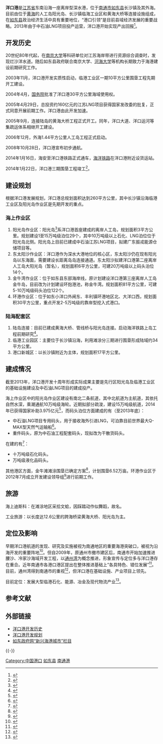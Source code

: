 {{Infobox Port
|name        = 洋口港
|image       = 
|imagesize   = 
|caption     = 洋口港
|country     = {{PRC}}
|location    = [[江苏省|江苏省]][[南通市|南通市]][[如东县|如东县]]
|coordinates = {{coord|32|31|N|121|25|E|display=inline,title|region:CN-33_type:landmark_scale:500000}}
|locode = CNYKG
|opened    = 2008年10月28日宣布通航
|type      = [[海港|海港]]、[[离岸深水港|离岸深水港]]
|operated  = 江苏洋口港建设发展集团
|berths    = 29（阳光岛作业区规划）
|piers     = 
|blankdetailstitle1 = 承运范围
|blankdetails1      = [[LNG|LNG]]、[[石化|石化]]
|blankdetailstitle2 = 
|blankdetails2      = 
|blankdetailstitle3 = 
|blankdetails3      = 

|cargotonnage    = 
|containervolume = 
|website         = [http://www.ykg.gov.cn 江苏省洋口港经济开发区]
}}
{{Not|羊口港}}
'''洋口港'''是[[江苏省|江苏省]]东南沿海一座离岸型深水港，位于[[南通市|南通市]][[如东县|如东县]]长沙镇及其外海。目前由位于[[黄海|黄海]]的人工岛阳光岛、长沙镇临海工业区和黄海大桥等连接设施组成，在[[如东县|如东县]]政治经济生活中具有重要地位，“港口引领”是目前县域经济发展的重要战略。2013年由于中石油LNG项目投产运营，洋口港开始实现产出回报<ref>{{Cite web | url = http://js.people.com.cn/html/2013/12/16/275595.html | title = 推陆海统筹 南通洋口港迎来投入产出回报期 | publisher = 人民网 | date = 2013-12-16 | accessdate =  | archive-date = 2016-03-04 | archive-url = https://web.archive.org/web/20160304083614/http://js.people.com.cn/html/2013/12/16/275595.html | dead-url = no }}</ref>。

==开发历史==
20世纪80年代起，在[[南京大学|南京大学]]等科研单位对江苏海岸带进行资源综合调查时，发现烂沙洋水道。随后如东县政府联合南京大学、[[河海大学|河海大学]]等机构长期致力于海港建设前期研究工作。

2003年11月，洋口港开发实质性启动，临港工业区一期10平方公里围垦工程先期开工建设。

2004年4月，[[中华人民共和国国务院|国务院]]批准了洋口港30平方公里海域使用权。

2005年4月29日，总投资约160亿元的江苏LNG项目获得国家发改委的批复，正式同意开展前期工作。洋口港由此开发加速。

2005年9月，连接陆岛的黄海大桥工程正式开工。同年，洋口大道、洋口运河等集疏运体系相继开工建设。

2006年12月，外海1.44平方公里人工岛工程正式启动。

2008年10月28日，洋口港宣布初步通航。

2014年1月16日，海安至洋口港铁路正式通车，[[海洋铁路|海洋铁路]]在洋口港附近设货运站。

2014年1月22日，洋口港三期围垦工程竣工<ref>{{Cite web | url = http://www.rdkx.gov.cn/Newspapers_News.asp?id=45535 | title = 洋口港开发再添项目大载体 临港工业区三期围堤工程竣工 | publisher = 如东日报 | date = 2014-01-24 | accessdate =  | archive-url = https://web.archive.org/web/20140202142007/http://www.rdkx.gov.cn/Newspapers_News.asp?id=45535 | archive-date = 2014-02-02 | dead-url = yes }}</ref>。

==建设规划==
根据洋口港发展规划，洋口港总规划面积达到260平方公里，其中长沙镇沿海临港工业区及阳光岛作业区是先期开发的重点。

===海上作业区===
#阳光岛作业区：阳光岛<ref>{{Cite web | url = http://www.rdxmt.com/folder1/folder18/2012/12/2012-12-2734588.html | title = 洋口港人工岛命名“阳光岛” | publisher = 如东新媒体 | date = 2012-12-17 | accessdate =  | archive-url = https://web.archive.org/web/20140202115910/http://www.rdxmt.com/folder1/folder18/2012/12/2012-12-2734588.html | archive-date = 2014-02-02 | dead-url = yes }}</ref>系洋口港首座建成的离岸人工岛，规划面积3平方公里。规划建设1至15万吨级泊位29个，其中10万吨级以上石化、LNG泊位位于阳光岛北侧。阳光岛上目前已建成中石油江苏LNG项目，拟建广东振戎能源仓储项目等。
#东太阳沙作业区：洋口港作为深水大港地位的核心区，东太阳沙仍在现有阳光岛以东海面，需要建设长距离岛岛连接通道。东太阳沙拟建洋口港第二座离岸人工岛大阳光岛（暂名），规划面积6平方公里，可建20万吨级以上码头泊位14个。
#金牛湾作业区：位于如东县东部海岸线，原计划建设洋口港第三座离岸人工岛金牛岛，目前改为计划建设环抱港池，称金牛湾。规划面积81平方公里，可建5-10万吨级码头泊位122个。
#环港作业区：位于如东小洋口外闸东、丰利镇环港地区北、大洋口西，规划面积30平方公里，重点开发2-5万吨级的靠岸型挖入式港口。

===陆海配套区===
#陆岛连接：目前已建成黄海大桥、管线桥与阳光岛连接。启动海洋铁路上岛工程前期研究<ref>{{Cite web | url = http://zwgk.rudong.gov.cn/tlb/jhzj/content/A2BA913DB3514D4B919A2A1C973D566C.html | title = 如东县铁路办2013年上半年工作总结及下半年工作安排 | publisher = 如东政府网 | date = 2013-07-18 | accessdate =  | deadurl = yes | archiveurl = https://web.archive.org/web/20140202221552/http://zwgk.rudong.gov.cn/tlb/jhzj/content/A2BA913DB3514D4B919A2A1C973D566C.html | archivedate = 2014-02-02 }}</ref>。
#临港工业园区：主要位于长沙镇沿海，利用滩涂分三期进行围垦形成陆域约34平方公里。
#港口新城区：以长沙镇附近为主体，规划面积17平方公里。

==建成情况==
截至2013年，洋口港开发十周年形成实际成果主要是先行区阳光岛及临港工业区的基础设施建设及中石油LNG项目的建成投产。

海上作业区中的阳光岛作业区建设有南北二条航道，其中北航道为主航道，其依托自然水深，乘潮通航10万吨级海轮。近期拟部分疏浚，建设15万吨级航道，2014年已获得国家补助3.975亿元<ref>{{Cite web | url = http://gwj.nantong.gov.cn/art/2014/1/13/art_26662_1593194.html | title = 洋口港区15万吨级北航道获国家航道建设补助资金3.975亿元 | publisher = 南通市港口管理局 | date = 2014-01-13 | accessdate =  | archive-url = https://web.archive.org/web/20140223022635/http://gwj.nantong.gov.cn/art/2014/1/13/art_26662_1593194.html | archive-date = 2014-02-23 | dead-url = yes }}</ref>，而码头泊位方面建成的有（至2013年底）：
*中石油LNG项目专用码头，用于接收海外引进LNG，可泊靠目前世界最大Q-MAX型天然气运输船<ref>{{Cite web | url = http://www.ntykg.com/site/news/jsxw/96660241672231.shtml | title = 世界最大Q-MAX级LNG船靠泊洋口港 | publisher = 洋口港经济开发区网站 | date = 2013-05-29 | accessdate =  | archive-date = 2019-08-12 | archive-url = https://web.archive.org/web/20190812111543/http://www.ntykg.com/site/news/jsxw/96660241672231.shtml | dead-url = no }}</ref>。
*重件码头，原为中石油工程配套码头，现拟改为干散货码头。
在建的有<ref>{{Cite web | url = http://zwgk.rudong.gov.cn/xzf/xzf_zfgzbg/content/EFDE807719FD6966E040007F01007B9A.html | title = 如东县2014年政府工作报告 | publisher = 如东政府网 | date = 2014-01-11 | accessdate =  | deadurl = yes | archiveurl = https://web.archive.org/web/20140202221443/http://zwgk.rudong.gov.cn/xzf/xzf_zfgzbg/content/EFDE807719FD6966E040007F01007B9A.html | archivedate = 2014-02-02 }}</ref>：
*十万吨级石化码头。
*万吨级液化品码头。

其他港区方面，金牛滩滩涂围垦已确定方案<ref>{{Cite web| url =http://zwgk.rudong.gov.cn/truexxgk/app/ldkController/tpbdContent/0EEAD7ED-4AC9-47E1-8CEE-F6C19A9A23E1| title =省沿海开发五年推进计划专项督查组来我县督查| publisher =如东政府网| date =2013-01-08| accessdate =| deadurl =yes| archiveurl =https://web.archive.org/web/20160305015343/http://zwgk.rudong.gov.cn/truexxgk/app/ldkController/tpbdContent/0EEAD7ED-4AC9-47E1-8CEE-F6C19A9A23E1| archivedate =2016-03-05}}</ref>，计划围垦6.52万亩。环港作业区于2012年7月成立开发建设领导组<ref>{{Cite web | url = http://dwgk.rdxw.gov.cn/xw/xwbzfbwj/content/90519f59-3253-4d09-9fab-8731060c7f21.html | title = 关于成立如东县洋口港环港作业区开发建设领导组的通知 | publisher = 如东政府网 | date = 2012-07-23 | accessdate =  | archive-url = https://web.archive.org/web/20140303170005/http://dwgk.rdxw.gov.cn/xw/xwbzfbwj/content/90519f59-3253-4d09-9fab-8731060c7f21.html | archive-date = 2014-03-03 | dead-url = yes }}</ref>进行前期工作。

==旅游==
海上迪斯科：在滩涂地区采拾文蛤，因踩踏动作似舞蹈，故名。

工业旅游：以长度达12.6公里的跨海桥梁黄海大桥、阳光岛为主。

==定位及影响==
早期洋口港航道的发现、研究及实施被视为南通地区的重要海港突破口，被视为沿海开发的重要阵地<ref>{{Cite web| url =http://www.jsdpc.gov.cn/xwzx/ztxx/csjhzyfz/zdghhfa/201309/P020130917354820975789.pdf| title =江苏沿海地区发展规划| publisher =国家发展改革委| date =2009-07| accessdate =| deadurl =yes| archiveurl =https://web.archive.org/web/20140202105919/http://www.jsdpc.gov.cn/xwzx/ztxx/csjhzyfz/zdghhfa/201309/P020130917354820975789.pdf| archivedate =2014-02-02}}</ref>。但自2009年，原通州市撤市建区后，南通市开始加速推进腰沙、冷家沙海域开发工程，以[[通州湾|通州湾]]为概念推进，形象宣传与定位多与洋口港存在重合。近年南通市各港口港区提出在整体推进基础上“各具特色、错位发展”<ref>{{Cite web | url = http://www.zgnt.net/content/2013-06/07/content_2207523.htm | title = 丁大卫：洋口港区开发建设迎来新的机遇 | publisher = 南通网 | date = 2013-06-07 | accessdate =  | archive-url = https://web.archive.org/web/20140201232115/http://www.zgnt.net/content/2013-06/07/content_2207523.htm | archive-date = 2014-02-01 | dead-url = yes }}</ref>。目前，通州湾得到南通市的重视<ref>{{Cite web | url = http://jsnews.jschina.com.cn/system/2012/02/01/012612549.shtml | title = 南通组建滨海园区统筹通州湾区域开发 | publisher = 中国江苏网 | date = 2009-07 | accessdate =  | archive-date = 2016-03-04 | archive-url = https://web.archive.org/web/20160304111921/http://jsnews.jschina.com.cn/system/2012/02/01/012612549.shtml | dead-url = no }}</ref>，但洋口港在基础设施、产业项目上领先。

目前定位：发展大型临港石化、能源、冶金及现代物流产业<ref>{{Cite web | url = http://www.gov.cn/fwxx/sh/2008-10/09/content_1115901.htm | title = 中国东部一深水海港洋口港将于10月28日初步通航 | publisher = 中国政府网 | date = 2008-10-09 | accessdate =  | archive-date = 2019-08-15 | archive-url = https://web.archive.org/web/20190815174840/http://www.gov.cn/fwxx/sh/2008-10/09/content_1115901.htm | dead-url = no }}</ref>。

== 参考文献 ==
{{Reflist}}

==外部链接==
*[https://web.archive.org/web/20140203040320/http://www.ykg.gov.cn/site/about/gkjj.shtml 洋口港开发历史]
*[https://web.archive.org/web/20140203040324/http://www.ykg.gov.cn/site/about/kfgh.shtml 洋口港开发规划]
*[https://web.archive.org/web/20131214151417/http://rudong.gov.cn/xxhgcs/xxhgcs.html 如东政府网“新兴海港城市”栏目]

{{-}}
{{中华人民共和国港口}}

[[Category:中国港口|Category:中国港口]]
[[Category:如东县|]]
[[Category:南通港|]]